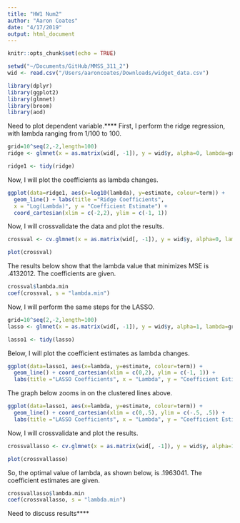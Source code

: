 ```yaml
---
title: "HW1 Num2"
author: "Aaron Coates"
date: "4/17/2019"
output: html_document
---
```


```r
knitr::opts_chunk$set(echo = TRUE)
```

```r
setwd("~/Documents/GitHub/MMSS_311_2")
wid <- read.csv("/Users/aaroncoates/Downloads/widget_data.csv")

library(dplyr)
library(ggplot2)
library(glmnet)
library(broom)
library(aod)
```

Need to plot dependent variable.****
First, I perform the ridge regression, with lambda ranging from 1/100 to 100.
```r
grid=10^seq(2,-2,length=100)
ridge <- glmnet(x = as.matrix(wid[, -1]), y = wid$y, alpha=0, lambda=grid)
```

```r
ridge1 <- tidy(ridge)
```

Now, I will plot the coefficients as lambda changes.
```r
ggplot(data=ridge1, aes(x=log10(lambda), y=estimate, colour=term)) + 
  geom_line() + labs(title ="Ridge Coefficients", 
  x = "Log(Lambda)", y = "Coefficient Estimate") +
  coord_cartesian(xlim = c(-2,2), ylim = c(-1, 1))
```

Now, I will crossvalidate the data and plot the results.
```r
crossval <- cv.glmnet(x = as.matrix(wid[, -1]), y = wid$y, alpha=0, lambda=grid)
```
```r
plot(crossval)
```

The results below show that the lambda value that minimizes MSE is .4132012. 
The coefficients are given.
```r
crossval$lambda.min
coef(crossval, s = "lambda.min")
```

Now, I will perform the same steps for the LASSO.
```r
grid=10^seq(2,-2,length=100)
lasso <- glmnet(x = as.matrix(wid[, -1]), y = wid$y, alpha=1, lambda=grid)
```

```r
lasso1 <- tidy(lasso)
```

Below, I will plot the coefficient estimates as lambda changes.
```r
ggplot(data=lasso1, aes(x=lambda, y=estimate, colour=term)) + 
  geom_line() + coord_cartesian(xlim = c(0,2), ylim = c(-1, 1)) +
  labs(title ="LASSO Coefficients", x = "Lambda", y = "Coefficient Estimate")
```

The graph below zooms in on the clustered lines above.
```r
ggplot(data=lasso1, aes(x=lambda, y=estimate, colour=term)) + 
  geom_line() + coord_cartesian(xlim = c(0,.5), ylim = c(-.5, .5)) + 
  labs(title ="LASSO Coefficients", x = "Lambda", y = "Coefficient Estimate")
```

Now, I will crossvalidate and plot the results.
```r
crossvallasso <- cv.glmnet(x = as.matrix(wid[, -1]), y = wid$y, alpha=1, lambda=grid)
```
```r
plot(crossvallasso)
```

So, the optimal value of lambda, as shown below, is .1963041. The coefficient estimates are given.
```r
crossvallasso$lambda.min
coef(crossvallasso, s = "lambda.min")
```

Need to discuss results****